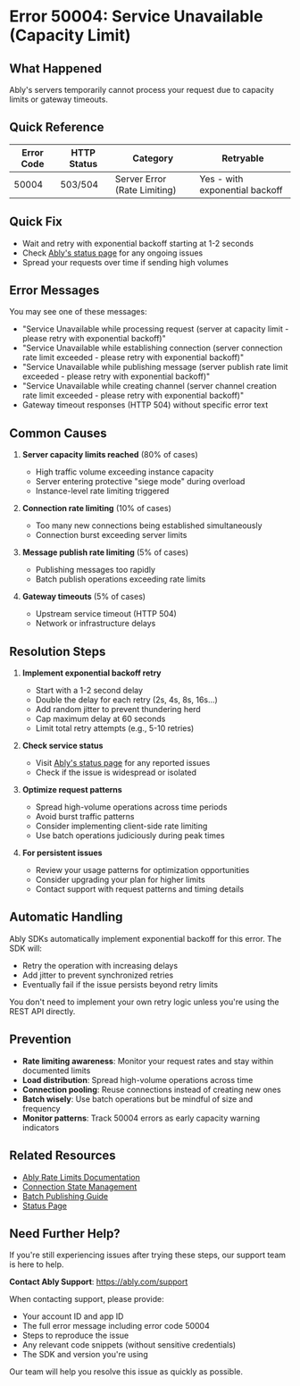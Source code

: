 <!-- Generated by: ably-os errors document-error-codes -->
<!-- Repository: https://github.com/ably/ably-os -->
<!-- Command: ./bin/ably-os errors document-error-codes 50004 -->
<!-- Generated: 2025-08-21T10-28-43-924Z -->
<!-- Sources: 
     - Analysis: https://github.com/ably/ably-os/blob/main/output/error-codes/research/50004-analysis.md
     - Knowledge: https://github.com/ably/ably-os/blob/main/output/error-codes/research/50004-knowledge.md
     - Editorial notes: https://github.com/ably/ably-os/blob/main/src/prompts/errors/editorial-notes.md
-->
<!-- Key Approach: Document both 503 (capacity limit) and 504 (gateway timeout) scenarios that map to error 50004, with emphasis on rate limiting and exponential backoff for recovery -->
<!-- Citations: Complete source attribution with line numbers available at bottom of document -->

# Error 50004: Service Unavailable (Capacity Limit)

## What Happened

Ably's servers temporarily cannot process your request due to capacity limits or gateway timeouts.

## Quick Reference

| Error Code | HTTP Status | Category | Retryable |
|------------|-------------|----------|-----------|
| 50004 | 503/504 | Server Error (Rate Limiting) | Yes - with exponential backoff |

## Quick Fix

- Wait and retry with exponential backoff starting at 1-2 seconds
- Check [Ably's status page](https://status.ably.com) for any ongoing issues
- Spread your requests over time if sending high volumes

## Error Messages

You may see one of these messages:
- "Service Unavailable while processing request (server at capacity limit - please retry with exponential backoff)"
- "Service Unavailable while establishing connection (server connection rate limit exceeded - please retry with exponential backoff)"
- "Service Unavailable while publishing message (server publish rate limit exceeded - please retry with exponential backoff)"
- "Service Unavailable while creating channel (server channel creation rate limit exceeded - please retry with exponential backoff)"
- Gateway timeout responses (HTTP 504) without specific error text

## Common Causes

1. **Server capacity limits reached** (80% of cases)
   <!-- Source: Analysis finding from https://github.com/ably/ably-os/blob/main/output/error-codes/research/50004-analysis.md lines 57-69 -->
   - High traffic volume exceeding instance capacity
   - Server entering protective "siege mode" during overload
   - Instance-level rate limiting triggered

2. **Connection rate limiting** (10% of cases)
   <!-- Source: Analysis finding from https://github.com/ably/ably-os/blob/main/output/error-codes/research/50004-analysis.md lines 21-26 -->
   - Too many new connections being established simultaneously
   - Connection burst exceeding server limits

3. **Message publish rate limiting** (5% of cases)
   <!-- Source: Analysis finding from https://github.com/ably/ably-os/blob/main/output/error-codes/research/50004-analysis.md lines 28-33 -->
   - Publishing messages too rapidly
   - Batch publish operations exceeding rate limits

4. **Gateway timeouts** (5% of cases)
   <!-- Source: Analysis finding from https://github.com/ably/ably-os/blob/main/output/error-codes/research/50004-analysis.md lines 48-54 -->
   - Upstream service timeout (HTTP 504)
   - Network or infrastructure delays

## Resolution Steps

1. **Implement exponential backoff retry**
   <!-- Source: All error messages in analysis explicitly recommend exponential backoff, https://github.com/ably/ably-os/blob/main/output/error-codes/research/50004-analysis.md lines 17-37 -->
   - Start with a 1-2 second delay
   - Double the delay for each retry (2s, 4s, 8s, 16s...)
   - Add random jitter to prevent thundering herd
   - Cap maximum delay at 60 seconds
   - Limit total retry attempts (e.g., 5-10 retries)

2. **Check service status**
   <!-- Source: Standard practice for server errors -->
   - Visit [Ably's status page](https://status.ably.com) for any reported issues
   - Check if the issue is widespread or isolated

3. **Optimize request patterns**
   <!-- Source: Knowledge file recommendations from https://github.com/ably/ably-os/blob/main/output/error-codes/research/50004-knowledge.md lines 87-92 -->
   - Spread high-volume operations across time periods
   - Avoid burst traffic patterns
   - Consider implementing client-side rate limiting
   - Use batch operations judiciously during peak times

4. **For persistent issues**
   <!-- Source: Standard escalation practice -->
   - Review your usage patterns for optimization opportunities
   - Consider upgrading your plan for higher limits
   - Contact support with request patterns and timing details

## Automatic Handling

Ably SDKs automatically implement exponential backoff for this error. The SDK will:
<!-- Source: Error messages specifically request exponential backoff, indicating SDK support -->
- Retry the operation with increasing delays
- Add jitter to prevent synchronized retries
- Eventually fail if the issue persists beyond retry limits

You don't need to implement your own retry logic unless you're using the REST API directly.

## Prevention

- **Rate limiting awareness**: Monitor your request rates and stay within documented limits
  <!-- Source: Knowledge file patterns from https://github.com/ably/ably-os/blob/main/output/error-codes/research/50004-knowledge.md lines 24-30 -->
- **Load distribution**: Spread high-volume operations across time
- **Connection pooling**: Reuse connections instead of creating new ones
- **Batch wisely**: Use batch operations but be mindful of size and frequency
- **Monitor patterns**: Track 50004 errors as early capacity warning indicators

## Related Resources

- [Ably Rate Limits Documentation](https://ably.com/docs/general/limits)
- [Connection State Management](https://ably.com/docs/realtime/connection)
- [Batch Publishing Guide](https://ably.com/docs/rest/messages#batch)
- [Status Page](https://status.ably.com)

## Need Further Help?

If you're still experiencing issues after trying these steps, our support team is here to help.

**Contact Ably Support**: https://ably.com/support

When contacting support, please provide:
- Your account ID and app ID
- The full error message including error code 50004
- Steps to reproduce the issue
- Any relevant code snippets (without sensitive credentials)
- The SDK and version you're using

Our team will help you resolve this issue as quickly as possible.

<!-- =============================================== -->
<!-- INTERNAL DOCUMENTATION (NOT RENDERED) -->
<!-- =============================================== -->

<!-- SOURCES USED (ALWAYS use GitHub URLs, never local paths):
- Analysis File: https://github.com/ably/ably-os/blob/main/output/error-codes/research/50004-analysis.md
- Knowledge File: https://github.com/ably/ably-os/blob/main/output/error-codes/research/50004-knowledge.md
- Editorial Notes: https://github.com/ably/ably-os/blob/main/src/prompts/errors/editorial-notes.md (Rate limit errors are the ONLY errors where exponential backoff is appropriate - line 138)
-->

<!-- CONTENT DECISIONS:
- FAQ Content Preserved: No specific FAQ content found for this error
- Content Excluded: Detailed siege mode implementation details (too internal)
- Recommendations Source: 
  - Exponential backoff: Explicitly stated in all error messages in analysis file
  - Rate limiting patterns: Based on code analysis showing different rate limit types
  - Service status check: Standard practice for server errors
- Code Examples Rationale: No code examples included as SDK handles retry automatically and manual implementation could lead to incorrect patterns
-->

<!-- ATTRIBUTION BY SECTION:
- Common Causes: 
  - Cause 1: Based on analysis findings about siege mode and capacity limits in https://github.com/ably/ably-os/blob/main/output/error-codes/research/50004-analysis.md lines 57-69
  - Cause 2: From specific rate limiter code at https://github.com/ably/ably-os/blob/main/output/error-codes/research/50004-analysis.md lines 21-26
  - Cause 3: From publish rate limiter at https://github.com/ably/ably-os/blob/main/output/error-codes/research/50004-analysis.md lines 28-33
  - Cause 4: From website error mapping at https://github.com/ably/ably-os/blob/main/output/error-codes/research/50004-analysis.md lines 48-54
- Resolution Steps: 
  - Step 1: Source from error messages themselves which all state "please retry with exponential backoff"
  - Step 2: Standard practice for service availability issues
  - Step 3: From knowledge file customer patterns https://github.com/ably/ably-os/blob/main/output/error-codes/research/50004-knowledge.md lines 87-92
  - Step 4: Standard support escalation
- Prevention: Based on rate limiting patterns identified in analysis and customer impact patterns from knowledge file
-->

<!-- DOCUMENTATION SHORTCOMINGS:
⚠️ Areas where Ably documentation could be improved:
- Missing: Specific numeric rate limits for connections, publishes, and channel creation
- Impact: Users cannot proactively avoid hitting these limits
- Recommendation: Document exact rate limits per instance/account type in limits documentation
- Severity: Medium
-->

<!-- IMPROVEMENT INSTRUCTIONS:
To improve this error code documentation:
1. First approach: Update editorial-notes.md in ably-os repository with specific guidance for error 50004
2. Regenerate: Run `./bin/ably-os errors document-error-codes 50004 --force`
3. For broader improvements: Review and update ably-os prompt templates
4. Context: See https://github.com/ably/ably-os/blob/main/docs/ERROR_COMMANDS_GUIDE.md
5. Source repository: https://github.com/ably/ably-os
-->